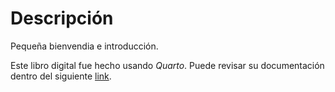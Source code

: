 # Descripción {.unnumbered}

Pequeña bienvendia e introducción.

Este libro digital fue hecho usando *Quarto*. Puede revisar su documentación dentro del siguiente [link](https://quarto.org).

